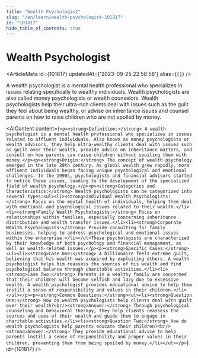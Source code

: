 ```yaml
---
title: "Wealth Psychologist"
slug: "/en/learn/wealth-psychologist-101817"
id: "101817"
hide_table_of_contents: true
---
```



# Wealth Psychologist

<ArticleMeta id={101817} updatedAt={'2023-09-25 22:58:58'} alias={`[]`} />
<div className='border-solid border-b border-t-0 my-4 border-[var(--ifm-color-gray-300)]' />

A wealth psychologist is a mental health professional who specializes in issues relating specifically to wealthy individuals. Wealth psychologists are also called money psychologists or wealth counselors. Wealth psychologists help their ultra-rich clients deal with issues such as the guilt they feel about being wealthy, or advise on inheritance issues and counsel parents on how to raise children who are not spoiled by money.

<AIContent content={`<p><strong>Definition:</strong> A wealth psychologist is a mental health professional who specializes in issues related to affluent individuals. Also known as money psychologists or wealth advisors, they help ultra-wealthy clients deal with issues such as guilt over their wealth, provide advice on inheritance matters, and consult on how parents can raise children without spoiling them with money.</p><p><strong>Origin:</strong> The concept of wealth psychology emerged in the late 20th century. As global wealth grew rapidly, more affluent individuals began facing unique psychological and emotional challenges. In the 1990s, psychologists and financial advisors started to notice these issues, leading to the development of the specialized field of wealth psychology.</p><p><strong>Categories and Characteristics:</strong> Wealth psychologists can be categorized into several types:<ul><li><strong>Individual Wealth Psychologists:</strong> Focus on the mental health of individuals, helping them deal with emotional and psychological issues related to their wealth.</li><li><strong>Family Wealth Psychologists:</strong> Focus on relationships within families, especially concerning inheritance distribution and wealth transfer issues.</li><li><strong>Corporate Wealth Psychologists:</strong> Provide consulting for family businesses, helping to address psychological and emotional issues within the enterprise.</li></ul>These psychologists are characterized by their knowledge of both psychology and financial management, as well as wealth-related issues.</p><p><strong>Specific Cases:</strong><ul><li><strong>Case One:</strong> A billionaire feels extreme guilt, believing that his wealth was acquired by exploiting others. A wealth psychologist helps him reassess the sources of his wealth and find psychological balance through charitable activities.</li><li><strong>Case Two:</strong> Parents in a wealthy family are concerned that their children will become selfish and lazy due to excessive wealth. A wealth psychologist provides educational advice to help them instill a sense of responsibility and values in their children.</li></ul></p><p><strong>Common Questions:</strong><ul><li><strong>Question One:</strong> How do wealth psychologists help clients deal with guilt over their wealth?<br/><strong>Answer:</strong> Through psychological counseling and behavioral therapy, they help clients reassess the sources and uses of their wealth and guide them to engage in charitable activities.</li><li><strong>Question Two:</strong> How do wealth psychologists help parents educate their children?<br/><strong>Answer:</strong> They provide educational advice to help parents instill a sense of responsibility and proper values in their children, preventing them from being spoiled by money.</li></ul></p>`} id={101817} />

